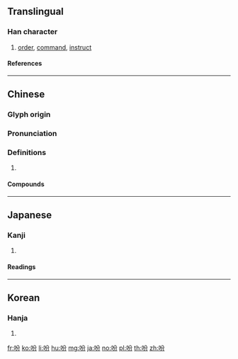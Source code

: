 {{character info/new}}
==Translingual==

===Han character===
{{Han char|rn=30|rad=口|as=04|sn=7|four=68027|canj=RCSH|ids=⿰口分}}

# [[order]], [[command]], [[instruct]]

====References====
{{Han ref|kx=0178.110|dkj=03347|dj=0395.160|hdz=10592.030|uh=5429}}

----

==Chinese==
{{zh-forms}}

===Glyph origin===
{{Han etym}}

===Pronunciation===
{{zh-pron
|m=fēn
|c=fan1
|mc=
|oc=y
|cat=
}}

===Definitions===
{{zh-hanzi}}

# {{rfdef|zh}}

====Compounds====
{{zh-der|吩咐:to order, to command|吩嗪|噻吩|卟吩}}

----

==Japanese==

===Kanji===
{{ja-kanji|rs=口04}}

# {{defn|lang=ja|sort=口04}}

====Readings====
{{ja-readings|goon=[[ふん]] (fun)|kanon=[[ふん]] (fun)|kun=[[ふく]] (fuku)}}

----

==Korean==

===Hanja===
{{ko-hanja|hangeul=분|rv=bun|mr=pun}}

# {{defn|lang=ko|sort=口04}}

[[fr:吩]]
[[ko:吩]]
[[li:吩]]
[[hu:吩]]
[[mg:吩]]
[[ja:吩]]
[[no:吩]]
[[pl:吩]]
[[th:吩]]
[[zh:吩]]